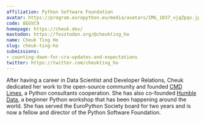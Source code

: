 ```yaml
---
affiliation: Python Software Foundation
avatar: https://program.europython.eu/media/avatars/IMG_1037_vjqZpqv.jpg
code: 8EGVC9
homepage: https://cheuk.dev/
mastodon: https://fosstodon.org/@cheukting_ho
name: Cheuk Ting Ho
slug: cheuk-ting-ho
submissions:
- counting-down-for-cra-updates-and-expectations
twitter: https://twitter.com/cheukting_ho
---
```


After having a career in Data Scientist and Developer Relations, Cheuk dedicated her work to the open-source community and founded [CMD Limes](https://cmdlimes.com/), a Python consultants cooperation. She has also co-founded [Humble Data](https://humbledata.org/), a beginner Python workshop that has been happening around the world. She has served the EuroPython Society board for two years and is now a fellow and director of the Python Software Foundation.
